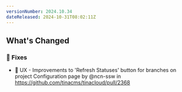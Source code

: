 ```yaml
---
versionNumber: 2024.10.34
dateReleased: 2024-10-31T08:02:11Z
---
```


## What's Changed
### 🔧 Fixes
* 🚸 UX - Improvements to 'Refresh Statuses' button for branches on project Configuration page by @ncn-ssw in https://github.com/tinacms/tinacloud/pull/2368

